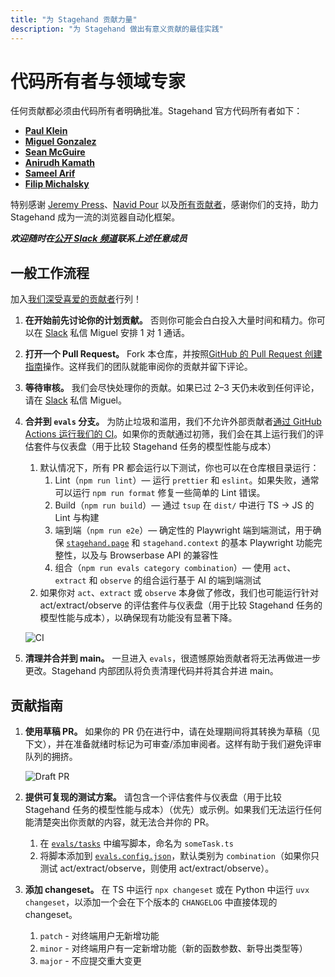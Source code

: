 ```yaml
---
title: "为 Stagehand 贡献力量"
description: "为 Stagehand 做出有意义贡献的最佳实践"
---
```


# 代码所有者与领域专家

任何贡献都必须由代码所有者明确批准。Stagehand 官方代码所有者如下：

- [**Paul Klein**](https://github.com/pkiv)
- [**Miguel Gonzalez**](https://github.com/miguelg719)
- [**Sean McGuire**](https://github.com/seanmcguire12)
- [**Anirudh Kamath**](https://github.com/kamath)
- [**Sameel Arif**](https://github.com/sameelarif)
- [**Filip Michalsky**](https://github.com/filip-michalsky)

特别感谢 [Jeremy Press](https://github.com/jeremypress)、[Navid Pour](https://github.com/navidkpr) 以及[所有贡献者](https://github.com/browserbase/stagehand/graphs/contributors)，感谢你们的支持，助力 Stagehand 成为一流的浏览器自动化框架。

***欢迎随时在[公开 Slack 频道](https://join.slack.com/t/stagehand-dev/shared_invite/zt-38khc8iv5-T2acb50_0OILUaX7lxeBOg)联系上述任意成员***

## 一般工作流程

加入[我们深受喜爱的贡献者](https://github.com/browserbase/stagehand/graphs/contributors)行列！

1. **在开始前先讨论你的计划贡献。** 否则你可能会白白投入大量时间和精力。你可以在 [Slack](https://stagehand.dev/slack) 私信 Miguel 安排 1 对 1 通话。
2. **打开一个 Pull Request。** Fork 本仓库，并按照[GitHub 的 Pull Request 创建指南](https://docs.github.com/en/pull-requests/collaborating-with-pull-requests/proposing-changes-to-your-work-with-pull-requests/creating-a-pull-request-from-a-fork)操作。这样我们的团队就能审阅你的贡献并留下评论。 
3. **等待审核。** 我们会尽快处理你的贡献。如果已过 2–3 天仍未收到任何评论，请在 [Slack](https://stagehand.dev/slack) 私信 Miguel。
4. **合并到 `evals` 分支。** 为防止垃圾和滥用，我们不允许外部贡献者[通过 GitHub Actions 运行我们的 CI](https://github.com/browserbase/stagehand/blob/main/.github/workflows/ci.yml)。如果你的贡献通过初筛，我们会在其上运行我们的评估套件与仪表盘（用于比较 Stagehand 任务的模型性能与成本）
    1. 默认情况下，所有 PR 都会运行以下测试，你也可以在仓库根目录运行：
        1. Lint（`npm run lint`）— 运行 `prettier` 和 `eslint`。如果失败，通常可以运行 `npm run format` 修复一些简单的 Lint 错误。
        2. Build（`npm run build`）— 通过 `tsup` 在 `dist/` 中进行 TS → JS 的 Lint 与构建
        3. 端到端（`npm run e2e`）— 确定性的 Playwright 端到端测试，用于确保 [`stagehand.page`](http://stagehand.page) 和 `stagehand.context` 的基本 Playwright 功能完整性，以及与 Browserbase API 的兼容性
        4. 组合（`npm run evals category combination`）— 使用 `act`、`extract` 和 `observe` 的组合运行基于 AI 的端到端测试
    2. 如果你对 `act`、`extract` 或 `observe` 本身做了修改，我们也可能运行针对 act/extract/observe 的评估套件与仪表盘（用于比较 Stagehand 任务的模型性能与成本），以确保现有功能没有显著下降。
    
    ![CI](/images/CI.png)
    
5. **清理并合并到 main。** 一旦进入 `evals`，很遗憾原始贡献者将无法再做进一步更改。Stagehand 内部团队将负责清理代码并将其合并进 main。 

## 贡献指南

1. **使用草稿 PR。** 如果你的 PR 仍在进行中，请在处理期间将其转换为草稿（见下文），并在准备就绪时标记为可审查/添加审阅者。这样有助于我们避免评审队列的拥挤。
    
    ![Draft PR](/images/pr_draft.png)
    
2. **提供可复现的测试方案。** 请包含一个评估套件与仪表盘（用于比较 Stagehand 任务的模型性能与成本）（优先）或示例。如果我们无法运行任何能清楚突出你贡献的内容，就无法合并你的 PR。 
    1. 在 [`evals/tasks`](https://github.com/browserbase/stagehand/tree/main/evals/tasks) 中编写脚本，命名为 `someTask.ts` 
    2. 将脚本添加到 [`evals.config.json`](https://github.com/browserbase/stagehand/blob/main/evals/evals.config.json)，默认类别为 `combination`（如果你只测试 act/extract/observe，则使用 act/extract/observe）。
3. **添加 changeset。** 在 TS 中运行 `npx changeset` 或在 Python 中运行 `uvx changeset`，以添加一个会在下个版本的 `CHANGELOG` 中直接体现的 changeset。
    1. `patch` - 对终端用户无新增功能
    2. `minor` - 对终端用户有一定新增功能（新的函数参数、新导出类型等）
    3. `major` - 不应提交重大变更
